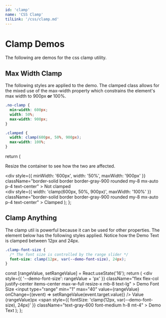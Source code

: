 ```yaml
---
id: 'clamp'
name: 'CSS Clamp'
tilLink: '/css/clamp.md'
---
```


# Clamp Demos

The following are demos for the css <TopicText>clamp</TopicText> utility.

## Max Width Clamp

The following styles are applied to the demo. The clamped class allows for the mixed use of the <TopicText>max-width</TopicText> property which constrains the element's max width to <TopicText>900px</TopicText> **or** <TopicText>100%</TopicText>.

```css
.no-clamp {
  min-width: 600px;
  width: 50%;
  max-width: 900px;
}

.clamped {
  width: clamp(600px, 50%, 900px);
  max-width: 100%;
}
```

  return (
    <div className="overflow-hidden resize-x max-w-full">
      <p className="font-medium text-center">
        Resize the container to see how the two are affected.
      </p>
      <div
        style={{ minWidth: '600px', width: '50%', maxWidth: '900px' }}
        className="border-solid border border-gray-900 rounded my-8 mx-auto p-4 text-center"
      >
        Not clamped
      </div>
      <div
        style={{ width: 'clamp(600px, 50%, 900px)', maxWidth: '100%' }}
        className="border-solid border border-gray-900 rounded my-8 mx-auto p-4 text-center"
      >
        Clamped
      </div>
    </div>
  );
};

<MaxWidthClampDemo />

## Clamp Anything

The <TopicText>clamp</TopicText> util is powerful because it can be used for other properties. The element below has the following styles applied. Notice how the <TopicText>Demo Text</TopicText> is clamped between <TopicText>12px</TopicText> and <TopicText>24px</TopicText>.

```css
.clamp-font-size {
  /* The font size is controlled by the range slider */
  font-size: clamp(12px, var(--demo-font-size), 24px);
}
```

  const [rangeValue, setRangeValue] = React.useState('16');
  return (
    <div
      style={{ '--demo-font-size': rangeValue + 'px' }}
      className="flex flex-col justify-center items-center max-w-full resize-x mb-8 text-lg"
    >
      <label className="flex flex-col items-center gap-2">
        <span>Demo Font Size</span>
        <input
          type="range"
          min="1"
          max="40"
          value={rangeValue}
          onChange={(event) => setRangeValue(event.target.value)}
        />
      </label>
      <span>Value {rangeValue}px</span>
      <span
        style={{ fontSize: 'clamp(12px, var(--demo-font-size), 24px)' }}
        className="text-gray-600 font-medium h-8 mt-4"
      >
        Demo Text
      </span>
    </div>
  );
};

<ClampAnythingDemo />
